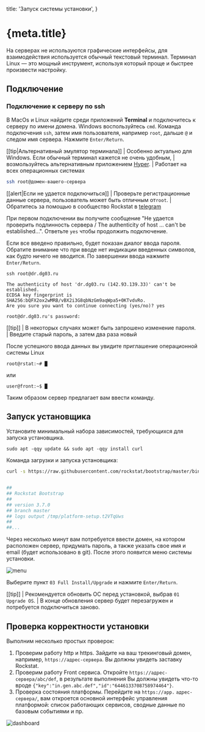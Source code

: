 
  title: 'Запуск системы установки',
}

<h1 id="doc-h1">
  {meta.title}
</h1>

На серверах не используются графические интерфейсы, для взаимодействия используется обычный текстовый терминал.
Терминал Linux — это мощный инструмент, используя который проще и быстрее произвести настройку.

## Подключение

### Подключение к серверу по ssh

В MacOs и Linux найдите среди приложений **Terminal** и подключитесь к серверу по имени домена.
Windows воспользуйтесь `cmd`. Команда подключения `ssh`, затем имя пользователя, например `root`,
дальше `@` и следом имя сервера. Нажмите `Enter/Return`.

[[tip|Альтернативный эмулятор терминала]]
| Особенно актуально для Windows. Если обычный терминал кажется не очень удобным,
| возмользуйтесь альтернативным приложением [Hyper](https://hyper.is/).
| Работает на всех операционных системах


```bash
ssh root@домен-вашего-сервера
```

[[alert|Если не удается подключиться]]
| Проверьте регистрационные данные сервера, пользователь может быть отличным от`root`. 
| Обратитесь за помощью в сообщество Rockstat в [telegram](https://t.me/rockstats)


При первом подключении вы получите сообщение "Не удается проверить подлинность сервера / The authenticity of host ... can't be established...".
Ответьте `yes` чтобы продолжить подключение.

Если все введено правильно, будет показан диалог ввода пароля. 
Обратите внимание что при вводе нет индикации введенных символов, как будто ничего не вводится.
По завершении ввода нажмите `Enter/Return`.

```
ssh root@dr.dg03.ru

The authenticity of host 'dr.dg03.ru (142.93.139.33)' can't be established.
ECDSA key fingerprint is SHA256:bQFX2ox2wMRB/vBX2i3G8qbNzGm9aqWpa5+0KTvdvRo.
Are you sure you want to continue connecting (yes/no)? yes

root@dr.dg03.ru's password: 
```


[[tip]]
| В некоторых случаях может быть запрошено изменение пароля.
| Введите старый пароль, а затем два раза новый

После успешного ввода данных вы увидите приглашение операционной системы Linux 

```
root@rstat:~# █
```

или

```
user@front:~$ █
```

Таким образом сервер предлагает вам ввести команду.

## Запуск установщика

Установите минимальный набора зависимостей, требующихся для запуска установщика.

```shell
sudo apt -qqy update && sudo apt -qqy install curl
```

Команда загрузки и запуска установщика:

```bash
curl -s https://raw.githubusercontent.com/rockstat/bootstrap/master/bin/kickstart | sudo -E bash -


##
## Rockstat Bootstrap
##
## version 3.7.0
## branch master
## logs output /tmp/platform-setup.t2VTqUws
##
##...

```

Через несколько минут вам потребуется ввести домен, на котором расположен сервер, 
придумать пароль, а также указать свое имя и email (будет использовано в git).
После этого появится меню системы установки.

![menu](/static/images/docs/setup/bootstrap-menu.jpg)

Выберите пункт `03 Full Install/Upgrade` и нажмите `Enter/Return`.

[[tip]]
| Рекомендуется обновить ОС перед установкой, выбрав `01 Upgrade OS`.
| В конце обновления сервер будет перезагружен и потребуется подключиться заново.

## Проверка корректности установки

Выполним несколько простых проверок:

1. Проверим работу http и https. Зайдите на ваш трекинговый домен, например, `https://адрес-сервера`.
  Вы должны увидеть заставку Rockstat.
2. Проверим работу Front сервиса. Откройте `https://адрес-сервера/abc/def`,
  в результате выполнения Вы должны увидеть что-то вроде `{"key":"in.gen.abc.def","id":"6446133708758974464"}`.
3. Проверка состояния платформы. Перейдите на `https://app.` `адрес-сервера/`, вам откроется основной интерфейс управления
  платформой: список работающих сервисов, сводные данные по базовым событиями и пр.

![dashboard](/static/images/docs/setup/rst_dashboard.jpg)

<Footer/>

